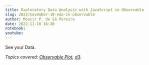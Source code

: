 ```yaml
---
title: Exploratory Data Analysis with JavaScript in Observable
slug: 2022/november-10-eda-in-observable
author: Moacir P. de Sá Pereira
date: 2022-11-10 16:30
notebook:
youtube:
---
```


See your Data.

_Topics covered: <a href="https://observablehq.com/@observablehq/plot">Observable Plot</a>, <a href="https://d3js.org">d3</a>._

